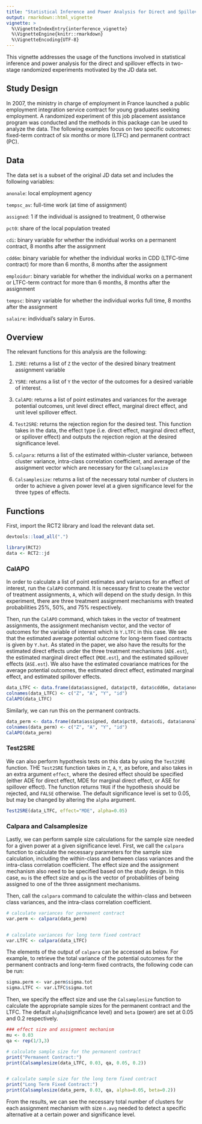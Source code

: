 ```yaml
---
title: "Statistical Inference and Power Analysis for Direct and Spillover Effects"
output: rmarkdown::html_vignette
vignette: >
  %\VignetteIndexEntry{interference_vignette}
  %\VignetteEngine{knitr::rmarkdown}
  %\VignetteEncoding{UTF-8}
---
```


This vignette addresses the usage of the functions involved in statistical inference and power analysis for the direct and spillover effects in two-stage randomized experiments motivated by the JD data set.

## Study Design
In 2007, the ministry in charge of employment in France launched a public employment integration service contract for young graduates seeking employment. A randomized experiment of this job placement assistance program was conducted and the methods in this package can be used to analyze the data. The following examples focus on two specific outcomes: fixed-term contract of six months or more (LTFC) and permanent contract (PC).

## Data
The data set is a subset of the original JD data set and includes the following variables:

`anonale`: local employment agency

`tempsc_av`: full-time work (at time of assignment)

`assigned`: 1 if the individual is assigned to treatment, 0 otherwise

`pct0`: share of the local population treated

`cdi`: binary variable for whether the individual works on a permanent contract, 8 months after the assignment

`cdd6m`: binary variable for whether the individual works in CDD (LTFC-time contract) for more than 6 months, 8 months after the assignment

`emploidur`: binary variable for whether the individual works on a permanent or LTFC-term contract for more than 6 months, 8 months after the assignment

`tempsc`: binary variable for whether the individual works full time, 8 months after the assignment

`salaire`: individual's salary in Euros.

## Overview
The relevant functions for this analysis are the following:

1. `ZSRE`: returns a list of `Z` the vector of the desired binary treatment assignment variable 

2. `YSRE`: returns a list of `Y` the vector of the outcomes for a desired variable of interest.

3. `CalAPO`: returns a list of point estimates and variances for the average potential outcomes, unit level direct effect, marginal direct effect, and unit level spillover effect.

4. `Test2SRE`: returns the rejection region for the desired test. This function takes in the data, the effect type (i.e. direct effect, marginal direct effect, or spillover effect) and outputs the rejection region at the desired significance level.

5. `calpara`: returns a list of the estimated within-cluster variance, between cluster variance, intra-class correlation coefficient, and average of the assignment vector which are necessary for the `Calsamplesize` 


6. `Calsamplesize`: returns a list of the necessary total number of clusters in order to achieve a given power level at a given significance level for the three types of effects.

## Functions
First, import the RCT2 library and load the relevant data set.
```r
devtools::load_all(".")
```


```r
library(RCT2)
data <- RCT2::jd
```


### CalAPO
In order to calculate a list of point estimates and variances for an effect of interest, run the `CalAPO` command. It is necessary first to create the vector of treatment assignments, `A`, which will depend on the study design. In this experiment, there are three treatment assignment mechanisms with treated probabilities 25\%, 50\%, and 75\% respectively. 



Then, run the `CalAPO` command, which takes in the vector of treatment assignments, the assignment mechanism vector, and the vector of outcomes for the variable of interest which is `Y.LTFC` in this case. We see that the estimated average potential outcome for long-term fixed contracts is given by `Y.hat`. As stated in the paper, we also have the results for the estimated direct effects under the three treatment mechanisms (`ADE.est`), the estimated marginal direct effect (`MDE.est`), and the estimated spillover effects (`ASE.est`). We also have the estimated covariance matrices for the average potential outcomes, the estimated direct effect, estimated marginal effect, and estimated spillover effects.

```r
data_LTFC <- data.frame(data$assigned, data$pct0, data$cdd6m, data$anonale)
colnames(data_LTFC) <- c("Z", "A", "Y", "id")
CalAPO(data_LTFC)
```

Similarly, we can run this on the permanent contracts.

```r
data_perm <- data.frame(data$assigned, data$pct0, data$cdi, data$anonale)
colnames(data_perm) <- c("Z", "A", "Y", "id")
CalAPO(data_perm)
```


### Test2SRE
We can also perform hypothesis tests on this data by using the `Test2SRE` function. THE `Test2SRE` function takes in `Z`, `A`, `Y`, as before, and also takes in an extra argument `effect`, where the desired effect should be specified (either ADE for direct effect, MDE for marginal direct effect, or ASE for spillover effect). The function returns `TRUE` if the hypothesis should be rejected, and `FALSE` otherwise. The default significance level is set to 0.05, but may be changed by altering the `alpha` argument.

```r
Test2SRE(data_LTFC, effect="MDE", alpha=0.05)
```

### Calpara and Calsamplesize  
Lastly, we can perform sample size calculations for the sample size needed for a given power at a given significance level. First, we call the `calpara` function to calculate the necessary parameters for the sample size calculation, including the within-class and between class variances and the intra-class correlation coefficient. The effect size and the assignment mechanism also need to be specified based on the study design. In this case, `mu` is the effect size and `qa` is the vector of probabilities of being assigned to one of the three assignment mechanisms.


Then, call the `calpara` command to calculate the within-class and between class variances, and the intra-class correlation coefficient.

```r
# calculate variances for permanent contract
var.perm <- calpara(data_perm)


# calculate variances for long term fixed contract
var.LTFC <- calpara(data_LTFC)
```

The elements of the output of `calpara` can be accessed as below. For example, to retrieve the total variance of the potential outcomes for the permanent contracts and long-term fixed contracts, the following code can be run:


```r
sigma.perm <- var.perm$sigma.tot
sigma.LTFC <- var.LTFC$sigma.tot
```



Then, we specify the effect size and use the `Calsamplesize` function to calculate the appropriate sample sizes for the permanent contract and the LTFC. The default `alpha`(significance level) and `beta` (power) are set at 0.05 and 0.2 respectively.

```r
### effect size and assignment mechanism
mu <- 0.03
qa <- rep(1/3,3)

# calculate sample size for the permanent contract
print("Permanent Contract:")
print(Calsamplesize(data_LTFC, 0.03, qa, 0.05, 0.2))


# calculate sample size for the long term fixed contract
print("Long Term Fixed Contract:")
print(Calsamplesize(data_perm, 0.03, qa, alpha=0.05, beta=0.2))
```

From the results, we can see the necessary total number of clusters for each assignment mechanism with size `n.avg` needed to detect a specific alternative at a certain power and significance level.
